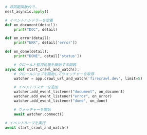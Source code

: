 ```python Python
# 非同期関数内で…
nest_asyncio.apply()

# イベントハンドラーを定義
def on_document(detail):
    print("DOC", detail)

def on_error(detail):
    print("ERR", detail['error'])

def on_done(detail):
    print("DONE", detail['status'])

    # クロールと監視処理を開始する関数
async def start_crawl_and_watch():
    # クロールジョブを開始してウォッチャーを取得
    watcher = app.crawl_url_and_watch('firecrawl.dev', limit=5)

    # イベントリスナーを追加
    watcher.add_event_listener("document", on_document)
    watcher.add_event_listener("error", on_error)
    watcher.add_event_listener("done", on_done)

    # ウォッチャーを開始
    await watcher.connect()

# イベントループを実行
await start_crawl_and_watch()
```
